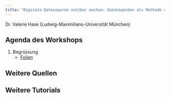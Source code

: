 ```yaml
---
title: "Digitale Datenspuren nutzbar machen: Datenspenden als Methode der Kommunikationswissenschaft"
---
```


Dr. Valerie Hase (Ludwig-Maximilians-Universität München)

## Agenda des Workshops

1)  Begrüssung 
    - [Folien](01-begrüssung.html)

## Weitere Quellen

## Weitere Tutorials
